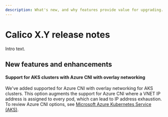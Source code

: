 ```yaml
---
description: What's new, and why features provide value for upgrading.
---
```


# Calico X.Y release notes

Intro text.

## New features and enhancements

#### Support for AKS clusters with Azure CNI with overlay networking

We've added supported for Azure CNI with overlay networking for AKS clusters. This option augments the support for Azure CNI where a VNET IP address is assigned to every pod, which can lead to IP address exhaustion. To review Azure CNI options, see [Microsoft Azure Kubernetes Service (AKS)](../getting-started/install-on-clusters/aks).
